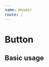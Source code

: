 ```yaml
---
name: Header
route: /
---
```



# Button

<Props of={Button} />

## Basic usage

<Playground>
  <Header
    title="the title"
    description="the description"
    image={require('./assets/icon.logo.png')}
  />
</Playground>
